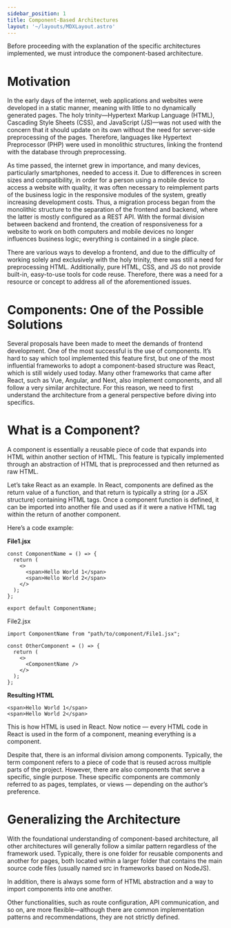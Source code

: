 ```yaml
---
sidebar_position: 1
title: Component-Based Architectures
layout: '~/layouts/MDXLayout.astro'
---
```


Before proceeding with the explanation of the specific architectures implemented, we must introduce the component-based architecture.

# Motivation
In the early days of the internet, web applications and websites were developed in a static manner, meaning with little to no dynamically generated pages. The holy trinity—Hypertext Markup Language (HTML), Cascading Style Sheets (CSS), and JavaScript (JS)—was not used with the concern that it should update on its own without the need for server-side preprocessing of the pages. Therefore, languages like Hypertext Preprocessor (PHP) were used in monolithic structures, linking the frontend with the database through preprocessing.

As time passed, the internet grew in importance, and many devices, particularly smartphones, needed to access it. Due to differences in screen sizes and compatibility, in order for a person using a mobile device to access a website with quality, it was often necessary to reimplement parts of the business logic in the responsive modules of the system, greatly increasing development costs. Thus, a migration process began from the monolithic structure to the separation of the frontend and backend, where the latter is mostly configured as a REST API. With the formal division between backend and frontend, the creation of responsiveness for a website to work on both computers and mobile devices no longer influences business logic; everything is contained in a single place.

There are various ways to develop a frontend, and due to the difficulty of working solely and exclusively with the holy trinity, there was still a need for preprocessing HTML. Additionally, pure HTML, CSS, and JS do not provide built-in, easy-to-use tools for code reuse. Therefore, there was a need for a resource or concept to address all of the aforementioned issues.

# Components: One of the Possible Solutions
Several proposals have been made to meet the demands of frontend development. One of the most successful is the use of components. It’s hard to say which tool implemented this feature first, but one of the most influential frameworks to adopt a component-based structure was React, which is still widely used today. Many other frameworks that came after React, such as Vue, Angular, and Next, also implement components, and all follow a very similar architecture. For this reason, we need to first understand the architecture from a general perspective before diving into specifics.

# What is a Component?
A component is essentially a reusable piece of code that expands into HTML within another section of HTML. This feature is typically implemented through an abstraction of HTML that is preprocessed and then returned as raw HTML.

Let’s take React as an example. In React, components are defined as the return value of a function, and that return is typically a string (or a JSX structure) containing HTML tags. Once a component function is defined, it can be imported into another file and used as if it were a native HTML tag within the return of another component.

Here’s a code example:

**File1.jsx**
```
const ComponentName = () => {
  return (
    <>
      <span>Hello World 1</span>
      <span>Hello World 2</span>
    </>
  );
};

export default ComponentName;
```

File2.jsx
```
import ComponentName from "path/to/component/File1.jsx";

const OtherComponent = () => {
  return (
    <>
      <ComponentName />
    </>
  );
};
```

**Resulting HTML**
```
<span>Hello World 1</span>
<span>Hello World 2</span>
```

This is how HTML is used in React. Now notice — every HTML code in React is used in the form of a component, meaning everything is a component.

Despite that, there is an informal division among components. Typically, the term component refers to a piece of code that is reused across multiple parts of the project. However, there are also components that serve a specific, single purpose. These specific components are commonly referred to as pages, templates, or views — depending on the author’s preference.

# Generalizing the Architecture
With the foundational understanding of component-based architecture, all other architectures will generally follow a similar pattern regardless of the framework used. Typically, there is one folder for reusable components and another for pages, both located within a larger folder that contains the main source code files (usually named src in frameworks based on NodeJS).

In addition, there is always some form of HTML abstraction and a way to import components into one another.

Other functionalities, such as route configuration, API communication, and so on, are more flexible—although there are common implementation patterns and recommendations, they are not strictly defined.